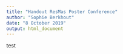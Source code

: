 ```yaml
---
title: "Handout ResMas Poster Conference"
author: "Sophie Berkhout"
date: "8 October 2019"
output: html_document
---
```


test
